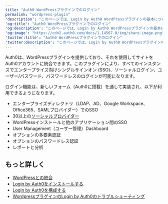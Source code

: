 ```yaml
---
title: "Auth0 WordPressプラグインでのログイン"
permalink: "wordpress-plugin"
'description': "このページでは、Login by Auth0 WordPressプラグインの基本について説明します。"
'og:title': "Auth0 WordPressプラグインでのログイン"
'og:description': "このページでは、Login by Auth0 WordPressプラグインの基本について説明します。"
'og:image': "https://cdn2.auth0.com/docs/1.14567.0/img/share-image.png"
'twitter:title': "Auth0 WordPressプラグインでのログイン"
'twitter:description': "このページでは、Login by Auth0 WordPressプラグインの基本について説明します。"
---
```


Auth0は、WordPressプラグインを提供しており、それを使用してサイトをAuth0アカウントに統合できます。このプラグインにより、すべてのインスタンスでエンタープライズ向けシングルサインオン (<Tooltip data-tooltip-id="react-containers-DefinitionTooltip-0" href="/ja-jp/glossary?term=single-sign-on" tip="シングルサインオン（SSO）: ユーザーが1つのアプリケーションにログインした後、そのユーザーを他のアプリケーションに自動的にログインさせるサービス。" cta="用語集の表示">SSO</Tooltip>)、ソーシャルログイン、ユーザー/パスワード、パスワードレスのログインが可能になります。

ログイン機能は、新しいフォーム（Auth0に搭載）を通して実装され、以下が利用できるようになります。

* エンタープライズディレクトリ（LDAP、AD、Google Workspace、Office365、<Tooltip data-tooltip-id="react-containers-DefinitionTooltip-1" href="/ja-jp/glossary?term=security-assertion-markup-language" tip="Security Assertion Markup Language（SAML）: パスワードなしに二者間で認証情報を交換できる標準化プロトコル。" cta="用語集の表示">SAML</Tooltip>プロバイダー）でのSSO
* 30以上の[ソーシャルプロバイダー](/ja-jp/identityproviders)
* WordPressインストールと他のアプリケーション間のSSO
* User Management（ユーザー管理）Dashboard
* オプションの多要素認証
* オプションのパスワードレス認証
* レポートと分析

## もっと詳しく

* [WordPressとの統合](/ja-jp/customize/integrations/cms/wordpress-plugin/integrate-with-wordpress)
* [Login by Auth0をインストールする](/ja-jp/customize/integrations/cms/wordpress-plugin/install-login-by-auth0)
* [Login by Auth0を構成する](/ja-jp/customize/integrations/cms/wordpress-plugin/configure-login-by-auth0)
* [WordpressプラグインのLogin by Auth0のトラブルシューティング](/ja-jp/customize/integrations/cms/wordpress-plugin/troubleshoot-login-by-auth0)